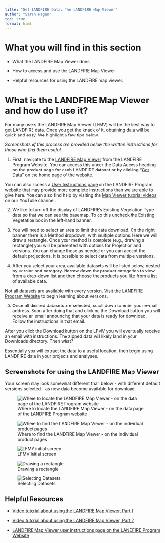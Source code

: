 ---
title: "Get LANDFIRE Data: The LANDFIRE Map Viewer"
author: "Sarah Hagen"
toc: true
format: html
---

# What you will find in this section

-   What the LANDFIRE Map Viewer does

-   How to access and use the LANDFIRE Map Viewer

-   Helpful resources for using the LANDFIRE map viewer.

# What is the LANDFIRE Map Viewer and how do I use it?

For many users the LANDFIRE Map Viewer (LFMV) will be the best way to get LANDFIRE data. Once you get the knack of it, obtaining data will be quick and easy. We highlight a few tips below.

*Screenshots of this process are provided below the written instructions for those who find them useful.*

1.  First, navigate to the [LANDFIRE Map Viewer](https://www.landfire.gov/viewer) from the LANDFIRE Program Website. You can access this under the Data Access heading on the product page for each LANDFIRE dataset or by clicking “[Get Data](https://landfire.gov/data)” on the home page of the website.

::: callout-tip
You can also access a [User Instructions page](https://landfire.gov/data/LFViewerUserInstructions) on the LANDFIRE Program website that may provide more complete instructions than we are able to give here. You can also find help by visiting the [Map Viewer tutorial videos](https://www.youtube.com/playlist?list=PLwRbAc4x5n944a9T1Ss84Ji8UYP_nqHXz) on our YouTube channel.
:::

2.  We like to turn off the display of LANDFIRE’s Existing Vegetation Type data so that we can see the basemap. To do this uncheck the Existing Vegetation box in the left-hand banner.

3.  You will need to select an area to limit the data download. On the right banner there is a Method dropdown, with multiple options. Here we will draw a rectangle. Once your method is complete (e.g., drawing a rectangle) you will be presented with options for Projection and versions. You can change these as needed or you can accept the default projections. It is possible to select data from multiple versions.

4.  After you select your area, available datasets will be listed below, nested by version and category. Narrow down the product categories to view from a drop-down list and then choose the products you like from a list of available data.

::: callout-note
Not all datasets are available with every version. [Visit the LANDFIRE Program Website](https://landfire.gov/data#versions) to begin learning about versions.
:::

5.  Once all desired datasets are selected, scroll down to enter your e-mail address. Soon after doing that and clicking the Download button you will receive an email announcing that your data is ready for download. Follow the instructions in that email.

After you click the Download button on the LFMV you will eventually receive an email with instructions. The zipped data will likely land in your Downloads directory. Then what?

Essentially you will extract the data to a useful location, then begin using LANDFIRE data in your projects and analyses.

## Screenshots for using the LANDFIRE Map Viewer

::: callout-note
Your screen may look somewhat different than below - with different default versions selected - as new data become available for download.
:::

![Where to locate the LANDFIRE Map Viewer - on the data page of the LANDFIRE Program website](Images/LFMV_access.bmp){fig-alt="One arrow pointing to the Get Data link on the top navigation of the data page of the LANDFIRE Program website with a second arrow pointing to the Data Access box on the data page of the LANDFIRE Program website. The Data Access box includes links to the LF Map Viewer and User Instructions."}


![Where to find the LANDFIRE Map Viewer - on the individual product pages](Images/LFMV_product-page.bmp){fig-alt="Location of the LANDFIRE Map Viewer on the individual product pages of the LANDFIRE Program Website. An arrow points to the LANDFIRE Map Viewer link under the Data Access section of the page."}


![LFMV initial screen](Images/uncheck_evt_1.png){fig-alt="The main LANDFIRE Map Viewer screen. An arrow points to the left navigation bar with the Existing Vegetation Type dataset checked. A box next to the arrow reads Uncheck this box for easier orientation."}


![Drawing a rectangle](Images/start_tool_2.png){fig-alt="The main LANDFIRE Map Viewer screen. An arrow points to the last icon in a small row of buttons above the map. Text reads: FIRST click this button to start Data Download Tool. An arrow to the far right of the page points to a dropdown labeled Method. The Rectangle option is selected. Text reads: SECOND Click Method and Selet from list. We selected 'Rectangle'. Another arrow in the biddle of the screen points to the map window. Text reads: THIRD Draw rectangle. Click once on the first corner to start drawing, click on opposite corner to stop."}


![Selecting Datasets](Images/select_datasets.png){fig-alt="The main LANDFIRE Map Viewer window. The map is shown with a small rectangle selected. In the right sidebar, checkboxes are selected beside several datasets."}


## Helpful Resources

-   [Video tutorial about using the LANDFIRE Map Viewer, Part 1](https://youtu.be/z59ctfywFtw?feature=shared)

-   [Video tutorial about using the LANDFIRE Map Viewer, Part 2](https://youtu.be/o2U7NZims2E?feature=shared)

-   [LANDFIRE Map Viewer user instructions page on the LANDFIRE Program Website](https://landfire.gov/data/LFViewerUserInstructions)
